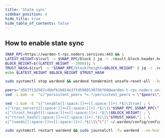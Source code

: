 ```yaml
---
title: 'State sync'
sidebar_position: 4
hide_title: true
hide_table_of_contents: false
---
```



<PageTitle
  iconUrl="img/warden-icon.svg"
  title="State sync"
  chainId="chiado_10010-1"
  version="v0.6.2"
/>

## How to enable state sync

```bash
SNAP_RPC=https://warden-t-rpc.noders.services:443 && \
LATEST_HEIGHT=$(curl -s $SNAP_RPC/block | jq -r .result.block.header.height); \
BLOCK_HEIGHT=$((LATEST_HEIGHT - 2000)); \
TRUST_HASH=$(curl -s "$SNAP_RPC/block?height=$BLOCK_HEIGHT" | jq -r .result.block_id.hash) && \
echo $LATEST_HEIGHT $BLOCK_HEIGHT $TRUST_HASH
```

```bash
sudo systemctl stop wardend && wardend tendermint unsafe-reset-all --home ~/.warden --keep-addr-book
```

```bash
peers="d5b7f132587c4bbfb1b024e37fd5989130756f69@warden-t-rpc.noders.services:27356"
sed -i.bak -e  "s/^persistent_peers *=.*/persistent_peers = \"$peers\"/" ~/.warden/config/config.toml
```

```bash
sed -i.bak -E "s|^(enable[[:space:]]+=[[:space:]]+).*$|\1true| ; \
s|^(rpc_servers[[:space:]]+=[[:space:]]+).*$|\1\"$SNAP_RPC,$SNAP_RPC\"| ; \
s|^(trust_height[[:space:]]+=[[:space:]]+).*$|\1$BLOCK_HEIGHT| ; \
s|^(trust_hash[[:space:]]+=[[:space:]]+).*$|\1\"$TRUST_HASH\"| ; \
s|^(seeds[[:space:]]+=[[:space:]]+).*$|\1\"\"|" ~/.warden/config/config.toml
```

```bash
sudo systemctl restart wardend && sudo journalctl -fu wardend --no-hostname -o cat
```
